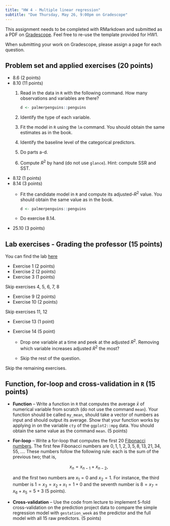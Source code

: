 ```yaml
---
title: "HW 4 - Multiple linear regression"
subtitle: "Due Thursday, May 26, 9:00pm on Gradescope"
---
```


This assignment needs to be completed with RMarkdown and submitted as a PDF on [Gradescope](https://www.gradescope.com/courses/394638). Feel free to re-use the template provided for HW1.

When submitting your work on Gradescope, please assign a page for each question.

## Problem set and applied exercises (20 points)

-   8.6 (2 points)
-   8.10 (11 points)
    1.  Read in the data in `R` with the following command. How many observations and variables are there?

        ```r
        d <- palmerpenguins::penguins
        ```

    2.  Identify the type of each variable.

    3.  Fit the model in `R` using the `lm` command. You should obtain the same estimates as in the book.

    4.  Identify the baseline level of the categorical predictors.

    5.  Do parts a-d.

    6.  Compute $R^2$ by hand (do not use `glance`). Hint: compute SSR and SST.
-   8.12 (1 points)
-   8.14 (3 points)
    -   Fit the candidate model in `R` and compute its adjusted-$R^2$ value. You should obtain the same value as in the book.

        ```r
        d <- palmerpenguins::penguins
        ```

    -   Do exercise 8.14.
-   25.10 (3 points)

## Lab exercises - **Grading the professor** (15 points)

You can find the lab [here](http://openintrostat.github.io/oilabs-tidy/09_multiple_regression/multiple_regression.html)

-   Exercise 1 (2 points)
-   Exercise 2 (2 points)
-   Exercise 3 (1 points)

Skip exercises 4, 5, 6, 7, 8

-   Exercise 9 (2 points)
-   Exercise 10 (2 points)

Skip exercises 11, 12

-   Exercise 13 (1 point)

-   Exercise 14 (5 point)

    -   Drop one variable at a time and peek at the adjusted $R^2$. Removing which variable increases adjusted $R^2$ the most?

    -   Skip the rest of the question.

Skip the remaining exercises.

## Function, for-loop and cross-validation in `R` (15 points)

-   **Function** -- Write a function in `R` that computes the average $\bar{x}$ of numerical variable from scratch (do not use the command `mean`). Your function should be called `my_mean`, should take a vector of numbers as input and should output its average. Show that your function works by applying in on the variable `cty` of the `ggplot2::mpg` data. You should obtain the same value as the command `mean`. (5 points)

-   **For-loop** -- Write a for-loop that computes the first 20 [Fibonacci numbers](https://en.wikipedia.org/wiki/Fibonacci_number). The first few Fibonacci numbers are $0, 1, 1, 2, 3, 5, 8, 13, 21, 34, 55, …$. These numbers follow the following rule: each is the sum of the previous two; that is,

    $$
    x_n = x_{n-1}+x_{n-2},
    $$

    and the first two numbers are $x_1=0$ and $x_2=1$. For instance, the third number is $1 = x_3 = x_2 + x_1 = 1 + 0$ and the seventh number is $8 = x_7 = x_6 + x_5 = 5 + 3$ (5 points).

-   **Cross-validation** -- Use the code from lecture to implement $5$-fold cross-validation on the prediction project data to compare the simple regression model with `gestation_week` as the predictor and the full model with all 15 raw predictors. (5 points)
